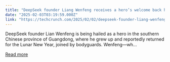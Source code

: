 ```yaml
---
title: "DeepSeek founder Liang Wenfeng receives a hero’s welcome back home"
date: "2025-02-03T03:19:59.000Z"
link: "https://techcrunch.com/2025/02/02/deepseek-founder-liang-wenfeng-receives-a-heros-welcome-back-home/"
---
```


DeepSeek founder Lian Wenfeng is being hailed as a hero in the southern Chinese province of Guangdong, where he grew up and reportedly returned for the Lunar New Year, joined by bodyguards. Wenfeng—wh...

[Read more](https://techcrunch.com/2025/02/02/deepseek-founder-liang-wenfeng-receives-a-heros-welcome-back-home/)
